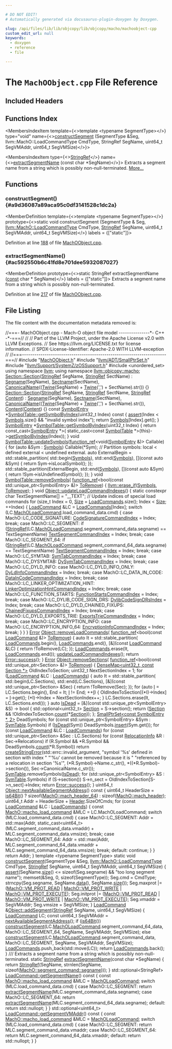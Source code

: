 ```yaml
---

# DO NOT EDIT!
# Automatically generated via docusaurus-plugin-doxygen by Doxygen.

slug: /api/files/lib/lib/objcopy/lib/objcopy/macho/machoobject-cpp
custom_edit_url: null
keywords:
  - doxygen
  - reference
  - file

---
```





# The `MachOObject.cpp` File Reference

<DoxygenPage pluginConfig={pluginConfig}>



## Included Headers

<IncludesList>
<IncludesListItem
  filePath="MachOObject.h"
  permalink="/docs/api/files/lib/lib/objcopy/lib/objcopy/macho/machoobject-h"
  isLocal="true" />
<IncludesListItem
  filePath="llvm/ADT/SmallPtrSet.h"
  permalink="/docs/api/files/include/include/llvm/include/llvm/adt/smallptrset-h"
  isLocal="true" />
<IncludesListItem
  filePath="llvm/Support/SystemZ/zOSSupport.h"
  permalink="/docs/api/files/include/include/llvm/include/llvm/support/include/llvm/support/systemz/zossupport-h"
  isLocal="true" />
<IncludesListItem
  filePath="unordered_set"
  permalink=""
  isLocal="false" />
</IncludesList>

## Functions Index

<MembersIndex>

<MembersIndexItem
  template={<>template &lt;typename SegmentType&gt;</>}
  type="void"
  name={<><a href="#a9d36087a89aca95c0df3141528c1dc2a">constructSegment</a> (SegmentType &amp;Seg, llvm::MachO::LoadCommandType CmdType, StringRef SegName, uint64&#95;t SegVMAddr, uint64&#95;t SegVMSize)</>}>
</MembersIndexItem>

<MembersIndexItem
  type={<><a href="/docs/api/classes/llvm/stringref">StringRef</a></>}
  name={<><a href="#ac592550b6c41fd8e701dee5932087027">extractSegmentName</a> (const char &#42;SegName)</>}>
Extracts a segment name from a string which is possibly non-null-terminated. <a href="#ac592550b6c41fd8e701dee5932087027">More...</a>
</MembersIndexItem>

</MembersIndex>


<SectionDefinition>

## Functions

### constructSegment() {#a9d36087a89aca95c0df3141528c1dc2a}

<MemberDefinition
  template={<>template &lt;typename SegmentType&gt;</>}
  prototype={<>static void constructSegment (SegmentType &amp; Seg, <a href="/docs/api/namespaces/llvm/macho/#ad8cb90f953b327ab043258a76922cde1">llvm::MachO::LoadCommandType</a> CmdType, <a href="/docs/api/classes/llvm/stringref">StringRef</a> SegName, uint64&#95;t SegVMAddr, uint64&#95;t SegVMSize)</>}
  labels = {["static"]}>

Definition at line <a href="#l00188">188</a> of file <a href="/docs/api/files/lib/lib/objcopy/lib/objcopy/macho/machoobject-cpp">MachOObject.cpp</a>.
</MemberDefinition>

### extractSegmentName() {#ac592550b6c41fd8e701dee5932087027}

<MemberDefinition
  prototype={<>static StringRef extractSegmentName (<a href="/docs/api/files/lib/lib/target/lib/target/aarch64/aarch64promoteconstant-cpp/#a90f8350fecae261c25be85d38b451bff">const</a> char &#42; SegName)</>}
  labels = {["static"]}>
Extracts a segment name from a string which is possibly non-null-terminated.

Definition at line <a href="#l00217">217</a> of file <a href="/docs/api/files/lib/lib/objcopy/lib/objcopy/macho/machoobject-cpp">MachOObject.cpp</a>.
</MemberDefinition>

</SectionDefinition>

## File Listing

The file content with the documentation metadata removed is:

<ProgramListing>

<Link id="l00001" /><CodeLine lineNumber="1"><span class="doxyHighlightComment">//===- MachOObject.cpp - Mach-O object file model ---------------&#42;- C++ -&#42;-===//</span></CodeLine>
<Link id="l00002" /><CodeLine lineNumber="2"><span class="doxyHighlightComment">//</span></CodeLine>
<Link id="l00003" /><CodeLine lineNumber="3"><span class="doxyHighlightComment">// Part of the LLVM Project, under the Apache License v2.0 with LLVM Exceptions.</span></CodeLine>
<Link id="l00004" /><CodeLine lineNumber="4"><span class="doxyHighlightComment">// See https://llvm.org/LICENSE.txt for license information.</span></CodeLine>
<Link id="l00005" /><CodeLine lineNumber="5"><span class="doxyHighlightComment">// SPDX-License-Identifier: Apache-2.0 WITH LLVM-exception</span></CodeLine>
<Link id="l00006" /><CodeLine lineNumber="6"><span class="doxyHighlightComment">//</span></CodeLine>
<Link id="l00007" /><CodeLine lineNumber="7"><span class="doxyHighlightComment">//===----------------------------------------------------------------------===//</span></CodeLine>
<Link id="l00008" /><CodeLine lineNumber="8"></CodeLine>
<Link id="l00009" /><CodeLine lineNumber="9"><span class="doxyHighlightPreprocessor">#include &quot;<a href="/docs/api/files/lib/lib/objcopy/lib/objcopy/macho/machoobject-h">MachOObject.h</a>&quot;</span></CodeLine>
<Link id="l00010" /><CodeLine lineNumber="10"><span class="doxyHighlightPreprocessor">#include &quot;<a href="/docs/api/files/include/include/llvm/include/llvm/adt/smallptrset-h">llvm/ADT/SmallPtrSet.h</a>&quot;</span></CodeLine>
<Link id="l00011" /><CodeLine lineNumber="11"><span class="doxyHighlightPreprocessor">#include &quot;<a href="/docs/api/files/include/include/llvm/include/llvm/support/include/llvm/support/systemz/zossupport-h">llvm/Support/SystemZ/zOSSupport.h</a>&quot;</span></CodeLine>
<Link id="l00012" /><CodeLine lineNumber="12"><span class="doxyHighlightPreprocessor">#include &lt;unordered&#95;set&gt;</span></CodeLine>
<Link id="l00013" /><CodeLine lineNumber="13"></CodeLine>
<Link id="l00014" /><CodeLine lineNumber="14"><span class="doxyHighlightKeyword">using namespace </span><span class="doxyHighlight"><a href="/docs/api/namespaces/llvm">llvm</a>;</span></CodeLine>
<Link id="l00015" /><CodeLine lineNumber="15"><span class="doxyHighlightKeyword">using namespace </span><span class="doxyHighlight"><a href="/docs/api/namespaces/llvm/objcopy/macho">llvm::objcopy::macho</a>;</span></CodeLine>
<Link id="l00016" /><CodeLine lineNumber="16"></CodeLine>
<Link id="l00017" /><CodeLine lineNumber="17" lineLink="/docs/api/structs/llvm/objcopy/macho/section/#a87c079c086afd819e2f1efe5a639ceb8"><span class="doxyHighlight"><a href="/docs/api/structs/llvm/objcopy/macho/section/#a87c079c086afd819e2f1efe5a639ceb8">Section::Section</a>(<a href="/docs/api/classes/llvm/stringref">StringRef</a> SegName, <a href="/docs/api/classes/llvm/stringref">StringRef</a> SectName)</span></CodeLine>
<Link id="l00018" /><CodeLine lineNumber="18"><span class="doxyHighlight">    : <a href="/docs/api/structs/llvm/objcopy/macho/section/#a4639b1c6f7309aaaffb58648acd5ae9c">Segname</a>(SegName), <a href="/docs/api/structs/llvm/objcopy/macho/section/#ae7cec0eac7049d7cd6512c33152bf5ff">Sectname</a>(SectName),</span></CodeLine>
<Link id="l00019" /><CodeLine lineNumber="19"><span class="doxyHighlight">      <a href="/docs/api/structs/llvm/objcopy/macho/section/#ad0ffce102893e76e2c396f6778793976">CanonicalName</a>((<a href="/docs/api/classes/llvm/twine">Twine</a>(SegName) + <a href="/docs/api/classes/llvm/twine">Twine</a>(</span><span class="doxyHighlightStringLiteral">&#39;,&#39;</span><span class="doxyHighlight">) + SectName).str()) &#123;&#125;</span></CodeLine>
<Link id="l00020" /><CodeLine lineNumber="20"></CodeLine>
<Link id="l00021" /><CodeLine lineNumber="21" lineLink="/docs/api/structs/llvm/objcopy/macho/section/#a56ec441e0b3e9662fe2a5d58a4429900"><span class="doxyHighlight"><a href="/docs/api/structs/llvm/objcopy/macho/section/#a87c079c086afd819e2f1efe5a639ceb8">Section::Section</a>(<a href="/docs/api/classes/llvm/stringref">StringRef</a> SegName, <a href="/docs/api/classes/llvm/stringref">StringRef</a> SectName, <a href="/docs/api/classes/llvm/stringref">StringRef</a> <a href="/docs/api/structs/llvm/objcopy/macho/section/#a6560167012e320de6291d4d2897cb26c">Content</a>)</span></CodeLine>
<Link id="l00022" /><CodeLine lineNumber="22"><span class="doxyHighlight">    : <a href="/docs/api/structs/llvm/objcopy/macho/section/#a4639b1c6f7309aaaffb58648acd5ae9c">Segname</a>(SegName), <a href="/docs/api/structs/llvm/objcopy/macho/section/#ae7cec0eac7049d7cd6512c33152bf5ff">Sectname</a>(SectName),</span></CodeLine>
<Link id="l00023" /><CodeLine lineNumber="23"><span class="doxyHighlight">      <a href="/docs/api/structs/llvm/objcopy/macho/section/#ad0ffce102893e76e2c396f6778793976">CanonicalName</a>((<a href="/docs/api/classes/llvm/twine">Twine</a>(SegName) + <a href="/docs/api/classes/llvm/twine">Twine</a>(</span><span class="doxyHighlightStringLiteral">&#39;,&#39;</span><span class="doxyHighlight">) + SectName).str()),</span></CodeLine>
<Link id="l00024" /><CodeLine lineNumber="24"><span class="doxyHighlight">      <a href="/docs/api/structs/llvm/objcopy/macho/section/#a6560167012e320de6291d4d2897cb26c">Content</a>(<a href="/docs/api/structs/llvm/objcopy/macho/section/#a6560167012e320de6291d4d2897cb26c">Content</a>) &#123;&#125;</span></CodeLine>
<Link id="l00025" /><CodeLine lineNumber="25"></CodeLine>
<Link id="l00026" /><CodeLine lineNumber="26" lineLink="/docs/api/structs/llvm/objcopy/macho/symboltable/#a341a55a90a1166a66b830fc75daba027"><span class="doxyHighlightKeyword">const</span><span class="doxyHighlight"> <a href="/docs/api/structs/llvm/objcopy/macho/symbolentry">SymbolEntry</a> &#42;<a href="/docs/api/structs/llvm/objcopy/macho/symboltable/#a341a55a90a1166a66b830fc75daba027">SymbolTable::getSymbolByIndex</a>(uint32&#95;t Index)</span><span class="doxyHighlightKeyword"> const </span><span class="doxyHighlight">&#123;</span></CodeLine>
<Link id="l00027" /><CodeLine lineNumber="27"><span class="doxyHighlight">  <a href="/docs/api/files/lib/lib/target/lib/target/amdgpu/silowercontrolflow-cpp/#a4868c5d81c5ccc98c47aeab6244346a0">assert</a>(Index &lt; <a href="/docs/api/structs/llvm/objcopy/macho/symboltable/#a68ce5bc1c984a9aa78f9c4e8c0d5e991">Symbols</a>.size() &amp;&amp; </span><span class="doxyHighlightStringLiteral">&quot;invalid symbol index&quot;</span><span class="doxyHighlight">);</span></CodeLine>
<Link id="l00028" /><CodeLine lineNumber="28"><span class="doxyHighlight">  </span><span class="doxyHighlightKeywordFlow">return</span><span class="doxyHighlight"> <a href="/docs/api/structs/llvm/objcopy/macho/symboltable/#a68ce5bc1c984a9aa78f9c4e8c0d5e991">Symbols</a>&#91;Index&#93;.get();</span></CodeLine>
<Link id="l00029" /><CodeLine lineNumber="29"><span class="doxyHighlight">&#125;</span></CodeLine>
<Link id="l00030" /><CodeLine lineNumber="30"></CodeLine>
<Link id="l00031" /><CodeLine lineNumber="31" lineLink="/docs/api/structs/llvm/objcopy/macho/symboltable/#a3373e04beb7bf34915aed5421baf5445"><span class="doxyHighlight"><a href="/docs/api/structs/llvm/objcopy/macho/symbolentry">SymbolEntry</a> &#42;<a href="/docs/api/structs/llvm/objcopy/macho/symboltable/#a341a55a90a1166a66b830fc75daba027">SymbolTable::getSymbolByIndex</a>(uint32&#95;t Index) &#123;</span></CodeLine>
<Link id="l00032" /><CodeLine lineNumber="32"><span class="doxyHighlight">  </span><span class="doxyHighlightKeywordFlow">return</span><span class="doxyHighlight"> </span><span class="doxyHighlightKeyword">const&#95;cast&lt;</span><span class="doxyHighlight"><a href="/docs/api/structs/llvm/objcopy/macho/symbolentry">SymbolEntry</a> &#42;</span><span class="doxyHighlightKeyword">&gt;</span><span class="doxyHighlight">(</span></CodeLine>
<Link id="l00033" /><CodeLine lineNumber="33"><span class="doxyHighlight">      </span><span class="doxyHighlightKeyword">static&#95;cast&lt;</span><span class="doxyHighlightKeyword">const </span><span class="doxyHighlight"><a href="/docs/api/structs/llvm/objcopy/macho/symboltable">SymbolTable</a> &#42;</span><span class="doxyHighlightKeyword">&gt;</span><span class="doxyHighlight">(</span><span class="doxyHighlightKeyword">this</span><span class="doxyHighlight">)-&gt;<a href="/docs/api/structs/llvm/objcopy/macho/symboltable/#a341a55a90a1166a66b830fc75daba027">getSymbolByIndex</a>(Index));</span></CodeLine>
<Link id="l00034" /><CodeLine lineNumber="34"><span class="doxyHighlight">&#125;</span></CodeLine>
<Link id="l00035" /><CodeLine lineNumber="35"></CodeLine>
<Link id="l00036" /><CodeLine lineNumber="36" lineLink="/docs/api/structs/llvm/objcopy/macho/symboltable/#a20afc4f554451875cd5c6502a482586a"><span class="doxyHighlightKeywordType">void</span><span class="doxyHighlight"> <a href="/docs/api/structs/llvm/objcopy/macho/symboltable/#a20afc4f554451875cd5c6502a482586a">SymbolTable::updateSymbols</a>(<a href="/docs/api/classes/llvm/function-ref">function&#95;ref</a>&lt;</span><span class="doxyHighlightKeywordType">void</span><span class="doxyHighlight">(<a href="/docs/api/structs/llvm/objcopy/macho/symbolentry">SymbolEntry</a> &amp;)&gt; Callable) &#123;</span></CodeLine>
<Link id="l00037" /><CodeLine lineNumber="37"><span class="doxyHighlight">  </span><span class="doxyHighlightKeywordFlow">for</span><span class="doxyHighlight"> (</span><span class="doxyHighlightKeyword">auto</span><span class="doxyHighlight"> &amp;Sym : <a href="/docs/api/structs/llvm/objcopy/macho/symboltable/#a68ce5bc1c984a9aa78f9c4e8c0d5e991">Symbols</a>)</span></CodeLine>
<Link id="l00038" /><CodeLine lineNumber="38"><span class="doxyHighlight">    Callable(&#42;Sym);</span></CodeLine>
<Link id="l00039" /><CodeLine lineNumber="39"></CodeLine>
<Link id="l00040" /><CodeLine lineNumber="40"><span class="doxyHighlight">  </span><span class="doxyHighlightComment">// Partition symbols: local &lt; defined external &lt; undefined external.</span></CodeLine>
<Link id="l00041" /><CodeLine lineNumber="41"><span class="doxyHighlight">  </span><span class="doxyHighlightKeyword">auto</span><span class="doxyHighlight"> ExternalBegin = std::stable&#95;partition(</span></CodeLine>
<Link id="l00042" /><CodeLine lineNumber="42"><span class="doxyHighlight">      std::begin(<a href="/docs/api/structs/llvm/objcopy/macho/symboltable/#a68ce5bc1c984a9aa78f9c4e8c0d5e991">Symbols</a>), std::end(<a href="/docs/api/structs/llvm/objcopy/macho/symboltable/#a68ce5bc1c984a9aa78f9c4e8c0d5e991">Symbols</a>),</span></CodeLine>
<Link id="l00043" /><CodeLine lineNumber="43"><span class="doxyHighlight">      &#91;&#93;(</span><span class="doxyHighlightKeyword">const</span><span class="doxyHighlight"> </span><span class="doxyHighlightKeyword">auto</span><span class="doxyHighlight"> &amp;Sym) &#123; </span><span class="doxyHighlightKeywordFlow">return</span><span class="doxyHighlight"> Sym-&gt;isLocalSymbol(); &#125;);</span></CodeLine>
<Link id="l00044" /><CodeLine lineNumber="44"><span class="doxyHighlight">  std::stable&#95;partition(ExternalBegin, std::end(<a href="/docs/api/structs/llvm/objcopy/macho/symboltable/#a68ce5bc1c984a9aa78f9c4e8c0d5e991">Symbols</a>), &#91;&#93;(</span><span class="doxyHighlightKeyword">const</span><span class="doxyHighlight"> </span><span class="doxyHighlightKeyword">auto</span><span class="doxyHighlight"> &amp;Sym) &#123;</span></CodeLine>
<Link id="l00045" /><CodeLine lineNumber="45"><span class="doxyHighlight">    </span><span class="doxyHighlightKeywordFlow">return</span><span class="doxyHighlight"> !Sym-&gt;isUndefinedSymbol();</span></CodeLine>
<Link id="l00046" /><CodeLine lineNumber="46"><span class="doxyHighlight">  &#125;);</span></CodeLine>
<Link id="l00047" /><CodeLine lineNumber="47"><span class="doxyHighlight">&#125;</span></CodeLine>
<Link id="l00048" /><CodeLine lineNumber="48"></CodeLine>
<Link id="l00049" /><CodeLine lineNumber="49" lineLink="/docs/api/structs/llvm/objcopy/macho/symboltable/#a93dd1b9a6cbe03781efa0a11ea3bd236"><span class="doxyHighlightKeywordType">void</span><span class="doxyHighlight"> <a href="/docs/api/structs/llvm/objcopy/macho/symboltable/#a93dd1b9a6cbe03781efa0a11ea3bd236">SymbolTable::removeSymbols</a>(</span></CodeLine>
<Link id="l00050" /><CodeLine lineNumber="50"><span class="doxyHighlight">    <a href="/docs/api/classes/llvm/function-ref">function&#95;ref</a>&lt;</span><span class="doxyHighlightKeywordType">bool</span><span class="doxyHighlight">(</span><span class="doxyHighlightKeyword">const</span><span class="doxyHighlight"> std::unique&#95;ptr&lt;SymbolEntry&gt; &amp;)&gt; <a href="/docs/api/files/lib/lib/target/lib/target/arm/armlowoverheadloops-cpp/#a3bf42baf773b375802538951c88d8e12">ToRemove</a>) &#123;</span></CodeLine>
<Link id="l00051" /><CodeLine lineNumber="51"><span class="doxyHighlight">  <a href="/docs/api/namespaces/llvm/#ac9a7de5a04920954ac964059cfc428ad">llvm::erase&#95;if</a>(<a href="/docs/api/structs/llvm/objcopy/macho/symboltable/#a68ce5bc1c984a9aa78f9c4e8c0d5e991">Symbols</a>, <a href="/docs/api/files/lib/lib/target/lib/target/arm/armlowoverheadloops-cpp/#a3bf42baf773b375802538951c88d8e12">ToRemove</a>);</span></CodeLine>
<Link id="l00052" /><CodeLine lineNumber="52"><span class="doxyHighlight">&#125;</span></CodeLine>
<Link id="l00053" /><CodeLine lineNumber="53"></CodeLine>
<Link id="l00054" /><CodeLine lineNumber="54" lineLink="/docs/api/structs/llvm/objcopy/macho/object/#a113f3affc038124b490bb878a5a05b04"><span class="doxyHighlightKeywordType">void</span><span class="doxyHighlight"> <a href="/docs/api/structs/llvm/objcopy/macho/object/#a113f3affc038124b490bb878a5a05b04">Object::updateLoadCommandIndexes</a>() &#123;</span></CodeLine>
<Link id="l00055" /><CodeLine lineNumber="55"><span class="doxyHighlight">  </span><span class="doxyHighlightKeyword">static</span><span class="doxyHighlight"> </span><span class="doxyHighlightKeyword">constexpr</span><span class="doxyHighlight"> </span><span class="doxyHighlightKeywordType">char</span><span class="doxyHighlight"> TextSegmentName&#91;&#93; = </span><span class="doxyHighlightStringLiteral">&quot;&#95;&#95;TEXT&quot;</span><span class="doxyHighlight">;</span></CodeLine>
<Link id="l00056" /><CodeLine lineNumber="56"><span class="doxyHighlight">  </span><span class="doxyHighlightComment">// Update indices of special load commands</span></CodeLine>
<Link id="l00057" /><CodeLine lineNumber="57"><span class="doxyHighlight">  </span><span class="doxyHighlightKeywordFlow">for</span><span class="doxyHighlight"> (</span><span class="doxyHighlightKeywordType">size&#95;t</span><span class="doxyHighlight"> Index = 0, <a href="/docs/api/files/lib/lib/analysis/inlineorder-cpp/#a7ee6f0cb51c3b9056199e9a0001fe8c3a6f6cb72d544962fa333e2e34ce64f719">Size</a> = <a href="/docs/api/structs/llvm/objcopy/macho/object/#a7056fc4479dd0274dea7baabfaea80bb">LoadCommands</a>.size(); Index &lt; <a href="/docs/api/files/lib/lib/analysis/inlineorder-cpp/#a7ee6f0cb51c3b9056199e9a0001fe8c3a6f6cb72d544962fa333e2e34ce64f719">Size</a>; ++Index) &#123;</span></CodeLine>
<Link id="l00058" /><CodeLine lineNumber="58"><span class="doxyHighlight">    <a href="/docs/api/structs/llvm/objcopy/macho/loadcommand">LoadCommand</a> &amp;LC = <a href="/docs/api/structs/llvm/objcopy/macho/object/#a7056fc4479dd0274dea7baabfaea80bb">LoadCommands</a>&#91;Index&#93;;</span></CodeLine>
<Link id="l00059" /><CodeLine lineNumber="59"><span class="doxyHighlight">    </span><span class="doxyHighlightKeywordFlow">switch</span><span class="doxyHighlight"> (LC.<a href="/docs/api/structs/llvm/objcopy/macho/loadcommand/#a521ae30565359d9c67ad94fed18ce660">MachOLoadCommand</a>.load&#95;command&#95;data.cmd) &#123;</span></CodeLine>
<Link id="l00060" /><CodeLine lineNumber="60"><span class="doxyHighlight">    </span><span class="doxyHighlightKeywordFlow">case</span><span class="doxyHighlight"> MachO::LC&#95;CODE&#95;SIGNATURE:</span></CodeLine>
<Link id="l00061" /><CodeLine lineNumber="61"><span class="doxyHighlight">      <a href="/docs/api/structs/llvm/objcopy/macho/object/#ae8b1caa84516c330a38746d6ada7969c">CodeSignatureCommandIndex</a> = Index;</span></CodeLine>
<Link id="l00062" /><CodeLine lineNumber="62"><span class="doxyHighlight">      </span><span class="doxyHighlightKeywordFlow">break</span><span class="doxyHighlight">;</span></CodeLine>
<Link id="l00063" /><CodeLine lineNumber="63"><span class="doxyHighlight">    </span><span class="doxyHighlightKeywordFlow">case</span><span class="doxyHighlight"> MachO::LC&#95;SEGMENT:</span></CodeLine>
<Link id="l00064" /><CodeLine lineNumber="64"><span class="doxyHighlight">      </span><span class="doxyHighlightKeywordFlow">if</span><span class="doxyHighlight"> (<a href="/docs/api/classes/llvm/stringref">StringRef</a>(LC.<a href="/docs/api/structs/llvm/objcopy/macho/loadcommand/#a521ae30565359d9c67ad94fed18ce660">MachOLoadCommand</a>.segment&#95;command&#95;data.segname) ==</span></CodeLine>
<Link id="l00065" /><CodeLine lineNumber="65"><span class="doxyHighlight">          TextSegmentName)</span></CodeLine>
<Link id="l00066" /><CodeLine lineNumber="66"><span class="doxyHighlight">        <a href="/docs/api/structs/llvm/objcopy/macho/object/#aa66529b4ecb1079e9a59a128327fdc44">TextSegmentCommandIndex</a> = Index;</span></CodeLine>
<Link id="l00067" /><CodeLine lineNumber="67"><span class="doxyHighlight">      </span><span class="doxyHighlightKeywordFlow">break</span><span class="doxyHighlight">;</span></CodeLine>
<Link id="l00068" /><CodeLine lineNumber="68"><span class="doxyHighlight">    </span><span class="doxyHighlightKeywordFlow">case</span><span class="doxyHighlight"> MachO::LC&#95;SEGMENT&#95;64:</span></CodeLine>
<Link id="l00069" /><CodeLine lineNumber="69"><span class="doxyHighlight">      </span><span class="doxyHighlightKeywordFlow">if</span><span class="doxyHighlight"> (<a href="/docs/api/classes/llvm/stringref">StringRef</a>(LC.<a href="/docs/api/structs/llvm/objcopy/macho/loadcommand/#a521ae30565359d9c67ad94fed18ce660">MachOLoadCommand</a>.segment&#95;command&#95;64&#95;data.segname) ==</span></CodeLine>
<Link id="l00070" /><CodeLine lineNumber="70"><span class="doxyHighlight">          TextSegmentName)</span></CodeLine>
<Link id="l00071" /><CodeLine lineNumber="71"><span class="doxyHighlight">        <a href="/docs/api/structs/llvm/objcopy/macho/object/#aa66529b4ecb1079e9a59a128327fdc44">TextSegmentCommandIndex</a> = Index;</span></CodeLine>
<Link id="l00072" /><CodeLine lineNumber="72"><span class="doxyHighlight">      </span><span class="doxyHighlightKeywordFlow">break</span><span class="doxyHighlight">;</span></CodeLine>
<Link id="l00073" /><CodeLine lineNumber="73"><span class="doxyHighlight">    </span><span class="doxyHighlightKeywordFlow">case</span><span class="doxyHighlight"> MachO::LC&#95;SYMTAB:</span></CodeLine>
<Link id="l00074" /><CodeLine lineNumber="74"><span class="doxyHighlight">      <a href="/docs/api/structs/llvm/objcopy/macho/object/#a5f34e33c1c7e1c12063645d5c0f9a5ff">SymTabCommandIndex</a> = Index;</span></CodeLine>
<Link id="l00075" /><CodeLine lineNumber="75"><span class="doxyHighlight">      </span><span class="doxyHighlightKeywordFlow">break</span><span class="doxyHighlight">;</span></CodeLine>
<Link id="l00076" /><CodeLine lineNumber="76"><span class="doxyHighlight">    </span><span class="doxyHighlightKeywordFlow">case</span><span class="doxyHighlight"> MachO::LC&#95;DYSYMTAB:</span></CodeLine>
<Link id="l00077" /><CodeLine lineNumber="77"><span class="doxyHighlight">      <a href="/docs/api/structs/llvm/objcopy/macho/object/#aa152aa92492629c923912104a1da4709">DySymTabCommandIndex</a> = Index;</span></CodeLine>
<Link id="l00078" /><CodeLine lineNumber="78"><span class="doxyHighlight">      </span><span class="doxyHighlightKeywordFlow">break</span><span class="doxyHighlight">;</span></CodeLine>
<Link id="l00079" /><CodeLine lineNumber="79"><span class="doxyHighlight">    </span><span class="doxyHighlightKeywordFlow">case</span><span class="doxyHighlight"> MachO::LC&#95;DYLD&#95;INFO:</span></CodeLine>
<Link id="l00080" /><CodeLine lineNumber="80"><span class="doxyHighlight">    </span><span class="doxyHighlightKeywordFlow">case</span><span class="doxyHighlight"> MachO::LC&#95;DYLD&#95;INFO&#95;ONLY:</span></CodeLine>
<Link id="l00081" /><CodeLine lineNumber="81"><span class="doxyHighlight">      <a href="/docs/api/structs/llvm/objcopy/macho/object/#a5f49aa2829dc01110c0676c41725511f">DyLdInfoCommandIndex</a> = Index;</span></CodeLine>
<Link id="l00082" /><CodeLine lineNumber="82"><span class="doxyHighlight">      </span><span class="doxyHighlightKeywordFlow">break</span><span class="doxyHighlight">;</span></CodeLine>
<Link id="l00083" /><CodeLine lineNumber="83"><span class="doxyHighlight">    </span><span class="doxyHighlightKeywordFlow">case</span><span class="doxyHighlight"> MachO::LC&#95;DATA&#95;IN&#95;CODE:</span></CodeLine>
<Link id="l00084" /><CodeLine lineNumber="84"><span class="doxyHighlight">      <a href="/docs/api/structs/llvm/objcopy/macho/object/#a74bd929cdc045afcf5a710b96878c671">DataInCodeCommandIndex</a> = Index;</span></CodeLine>
<Link id="l00085" /><CodeLine lineNumber="85"><span class="doxyHighlight">      </span><span class="doxyHighlightKeywordFlow">break</span><span class="doxyHighlight">;</span></CodeLine>
<Link id="l00086" /><CodeLine lineNumber="86"><span class="doxyHighlight">    </span><span class="doxyHighlightKeywordFlow">case</span><span class="doxyHighlight"> MachO::LC&#95;LINKER&#95;OPTIMIZATION&#95;HINT:</span></CodeLine>
<Link id="l00087" /><CodeLine lineNumber="87"><span class="doxyHighlight">      <a href="/docs/api/structs/llvm/objcopy/macho/object/#afb0e8a5b4abc4f4ffa17b02fc52fd7ca">LinkerOptimizationHintCommandIndex</a> = Index;</span></CodeLine>
<Link id="l00088" /><CodeLine lineNumber="88"><span class="doxyHighlight">      </span><span class="doxyHighlightKeywordFlow">break</span><span class="doxyHighlight">;</span></CodeLine>
<Link id="l00089" /><CodeLine lineNumber="89"><span class="doxyHighlight">    </span><span class="doxyHighlightKeywordFlow">case</span><span class="doxyHighlight"> MachO::LC&#95;FUNCTION&#95;STARTS:</span></CodeLine>
<Link id="l00090" /><CodeLine lineNumber="90"><span class="doxyHighlight">      <a href="/docs/api/structs/llvm/objcopy/macho/object/#a062c3c22a1755de558b867f551b0d525">FunctionStartsCommandIndex</a> = Index;</span></CodeLine>
<Link id="l00091" /><CodeLine lineNumber="91"><span class="doxyHighlight">      </span><span class="doxyHighlightKeywordFlow">break</span><span class="doxyHighlight">;</span></CodeLine>
<Link id="l00092" /><CodeLine lineNumber="92"><span class="doxyHighlight">    </span><span class="doxyHighlightKeywordFlow">case</span><span class="doxyHighlight"> MachO::LC&#95;DYLIB&#95;CODE&#95;SIGN&#95;DRS:</span></CodeLine>
<Link id="l00093" /><CodeLine lineNumber="93"><span class="doxyHighlight">      <a href="/docs/api/structs/llvm/objcopy/macho/object/#a4f8f8ffea26a4ce88c2a81feb261aee9">DylibCodeSignDRsIndex</a> = Index;</span></CodeLine>
<Link id="l00094" /><CodeLine lineNumber="94"><span class="doxyHighlight">      </span><span class="doxyHighlightKeywordFlow">break</span><span class="doxyHighlight">;</span></CodeLine>
<Link id="l00095" /><CodeLine lineNumber="95"><span class="doxyHighlight">    </span><span class="doxyHighlightKeywordFlow">case</span><span class="doxyHighlight"> MachO::LC&#95;DYLD&#95;CHAINED&#95;FIXUPS:</span></CodeLine>
<Link id="l00096" /><CodeLine lineNumber="96"><span class="doxyHighlight">      <a href="/docs/api/structs/llvm/objcopy/macho/object/#a2acb9eaeac6ca847eb82e086feddec62">ChainedFixupsCommandIndex</a> = Index;</span></CodeLine>
<Link id="l00097" /><CodeLine lineNumber="97"><span class="doxyHighlight">      </span><span class="doxyHighlightKeywordFlow">break</span><span class="doxyHighlight">;</span></CodeLine>
<Link id="l00098" /><CodeLine lineNumber="98"><span class="doxyHighlight">    </span><span class="doxyHighlightKeywordFlow">case</span><span class="doxyHighlight"> MachO::LC&#95;DYLD&#95;EXPORTS&#95;TRIE:</span></CodeLine>
<Link id="l00099" /><CodeLine lineNumber="99"><span class="doxyHighlight">      <a href="/docs/api/structs/llvm/objcopy/macho/object/#a3165d835db7ca7cc83add9c3985c8b54">ExportsTrieCommandIndex</a> = Index;</span></CodeLine>
<Link id="l00100" /><CodeLine lineNumber="100"><span class="doxyHighlight">      </span><span class="doxyHighlightKeywordFlow">break</span><span class="doxyHighlight">;</span></CodeLine>
<Link id="l00101" /><CodeLine lineNumber="101"><span class="doxyHighlight">    </span><span class="doxyHighlightKeywordFlow">case</span><span class="doxyHighlight"> MachO::LC&#95;ENCRYPTION&#95;INFO:</span></CodeLine>
<Link id="l00102" /><CodeLine lineNumber="102"><span class="doxyHighlight">    </span><span class="doxyHighlightKeywordFlow">case</span><span class="doxyHighlight"> MachO::LC&#95;ENCRYPTION&#95;INFO&#95;64:</span></CodeLine>
<Link id="l00103" /><CodeLine lineNumber="103"><span class="doxyHighlight">      <a href="/docs/api/structs/llvm/objcopy/macho/object/#a81465157ad0d645061323f58e6565d4f">EncryptionInfoCommandIndex</a> = Index;</span></CodeLine>
<Link id="l00104" /><CodeLine lineNumber="104"><span class="doxyHighlight">      </span><span class="doxyHighlightKeywordFlow">break</span><span class="doxyHighlight">;</span></CodeLine>
<Link id="l00105" /><CodeLine lineNumber="105"><span class="doxyHighlight">    &#125;</span></CodeLine>
<Link id="l00106" /><CodeLine lineNumber="106"><span class="doxyHighlight">  &#125;</span></CodeLine>
<Link id="l00107" /><CodeLine lineNumber="107"><span class="doxyHighlight">&#125;</span></CodeLine>
<Link id="l00108" /><CodeLine lineNumber="108"></CodeLine>
<Link id="l00109" /><CodeLine lineNumber="109" lineLink="/docs/api/structs/llvm/objcopy/macho/object/#a29234a4bcb1dca0dabae964f8eacb264"><span class="doxyHighlight"><a href="/docs/api/classes/llvm/error">Error</a> <a href="/docs/api/structs/llvm/objcopy/macho/object/#a29234a4bcb1dca0dabae964f8eacb264">Object::removeLoadCommands</a>(</span></CodeLine>
<Link id="l00110" /><CodeLine lineNumber="110"><span class="doxyHighlight">    <a href="/docs/api/classes/llvm/function-ref">function&#95;ref</a>&lt;</span><span class="doxyHighlightKeywordType">bool</span><span class="doxyHighlight">(</span><span class="doxyHighlightKeyword">const</span><span class="doxyHighlight"> <a href="/docs/api/structs/llvm/objcopy/macho/loadcommand">LoadCommand</a> &amp;)&gt; <a href="/docs/api/files/lib/lib/target/lib/target/arm/armlowoverheadloops-cpp/#a3bf42baf773b375802538951c88d8e12">ToRemove</a>) &#123;</span></CodeLine>
<Link id="l00111" /><CodeLine lineNumber="111"><span class="doxyHighlight">  </span><span class="doxyHighlightKeyword">auto</span><span class="doxyHighlight"> It = std::stable&#95;partition(</span></CodeLine>
<Link id="l00112" /><CodeLine lineNumber="112"><span class="doxyHighlight">      <a href="/docs/api/structs/llvm/objcopy/macho/object/#a7056fc4479dd0274dea7baabfaea80bb">LoadCommands</a>.begin(), <a href="/docs/api/structs/llvm/objcopy/macho/object/#a7056fc4479dd0274dea7baabfaea80bb">LoadCommands</a>.end(),</span></CodeLine>
<Link id="l00113" /><CodeLine lineNumber="113"><span class="doxyHighlight">      &#91;&amp;&#93;(</span><span class="doxyHighlightKeyword">const</span><span class="doxyHighlight"> <a href="/docs/api/structs/llvm/objcopy/macho/loadcommand">LoadCommand</a> &amp;LC) &#123; return !ToRemove(LC); &#125;);</span></CodeLine>
<Link id="l00114" /><CodeLine lineNumber="114"><span class="doxyHighlight">  <a href="/docs/api/structs/llvm/objcopy/macho/object/#a7056fc4479dd0274dea7baabfaea80bb">LoadCommands</a>.erase(It, <a href="/docs/api/structs/llvm/objcopy/macho/object/#a7056fc4479dd0274dea7baabfaea80bb">LoadCommands</a>.end());</span></CodeLine>
<Link id="l00115" /><CodeLine lineNumber="115"></CodeLine>
<Link id="l00116" /><CodeLine lineNumber="116"><span class="doxyHighlight">  <a href="/docs/api/structs/llvm/objcopy/macho/object/#a113f3affc038124b490bb878a5a05b04">updateLoadCommandIndexes</a>();</span></CodeLine>
<Link id="l00117" /><CodeLine lineNumber="117"><span class="doxyHighlight">  </span><span class="doxyHighlightKeywordFlow">return</span><span class="doxyHighlight"> <a href="/docs/api/classes/llvm/error/#a4dfd0813c3d0e0a30439b5a3e9196b59">Error::success</a>();</span></CodeLine>
<Link id="l00118" /><CodeLine lineNumber="118"><span class="doxyHighlight">&#125;</span></CodeLine>
<Link id="l00119" /><CodeLine lineNumber="119"></CodeLine>
<Link id="l00120" /><CodeLine lineNumber="120" lineLink="/docs/api/structs/llvm/objcopy/macho/object/#a47fbc494119ba51bed1e722d310bba1e"><span class="doxyHighlight"><a href="/docs/api/classes/llvm/error">Error</a> <a href="/docs/api/structs/llvm/objcopy/macho/object/#a47fbc494119ba51bed1e722d310bba1e">Object::removeSections</a>(</span></CodeLine>
<Link id="l00121" /><CodeLine lineNumber="121"><span class="doxyHighlight">    <a href="/docs/api/classes/llvm/function-ref">function&#95;ref</a>&lt;</span><span class="doxyHighlightKeywordType">bool</span><span class="doxyHighlight">(</span><span class="doxyHighlightKeyword">const</span><span class="doxyHighlight"> std::unique&#95;ptr&lt;Section&gt; &amp;)&gt; <a href="/docs/api/files/lib/lib/target/lib/target/arm/armlowoverheadloops-cpp/#a3bf42baf773b375802538951c88d8e12">ToRemove</a>) &#123;</span></CodeLine>
<Link id="l00122" /><CodeLine lineNumber="122"><span class="doxyHighlight">  <a href="/docs/api/classes/llvm/densemap">DenseMap&lt;uint32&#95;t, const Section &#42;&gt;</a> OldIndexToSection;</span></CodeLine>
<Link id="l00123" /><CodeLine lineNumber="123"><span class="doxyHighlight">  uint32&#95;t NextSectionIndex = 1;</span></CodeLine>
<Link id="l00124" /><CodeLine lineNumber="124"><span class="doxyHighlight">  </span><span class="doxyHighlightKeywordFlow">for</span><span class="doxyHighlight"> (<a href="/docs/api/structs/llvm/objcopy/macho/loadcommand">LoadCommand</a> &amp;LC : <a href="/docs/api/structs/llvm/objcopy/macho/object/#a7056fc4479dd0274dea7baabfaea80bb">LoadCommands</a>) &#123;</span></CodeLine>
<Link id="l00125" /><CodeLine lineNumber="125"><span class="doxyHighlight">    </span><span class="doxyHighlightKeyword">auto</span><span class="doxyHighlight"> It = std::stable&#95;partition(</span></CodeLine>
<Link id="l00126" /><CodeLine lineNumber="126"><span class="doxyHighlight">        std::begin(LC.Sections), std::end(LC.Sections),</span></CodeLine>
<Link id="l00127" /><CodeLine lineNumber="127"><span class="doxyHighlight">        &#91;&amp;&#93;(</span><span class="doxyHighlightKeyword">const</span><span class="doxyHighlight"> std::unique&#95;ptr&lt;Section&gt; &amp;Sec) &#123; return !ToRemove(Sec); &#125;);</span></CodeLine>
<Link id="l00128" /><CodeLine lineNumber="128"><span class="doxyHighlight">    </span><span class="doxyHighlightKeywordFlow">for</span><span class="doxyHighlight"> (</span><span class="doxyHighlightKeyword">auto</span><span class="doxyHighlight"> <a href="/docs/api/files/lib/lib/support/md5-cpp/#ac0eafdc9ee161b71e7af98af736952fd">I</a> = LC.Sections.begin(), End = It; <a href="/docs/api/files/lib/lib/support/md5-cpp/#ac0eafdc9ee161b71e7af98af736952fd">I</a> != End; ++<a href="/docs/api/files/lib/lib/support/md5-cpp/#ac0eafdc9ee161b71e7af98af736952fd">I</a>) &#123;</span></CodeLine>
<Link id="l00129" /><CodeLine lineNumber="129"><span class="doxyHighlight">      OldIndexToSection&#91;(&#42;I)-&gt;Index&#93; = <a href="/docs/api/files/lib/lib/support/md5-cpp/#ac0eafdc9ee161b71e7af98af736952fd">I</a>-&gt;get();</span></CodeLine>
<Link id="l00130" /><CodeLine lineNumber="130"><span class="doxyHighlight">      (&#42;I)-&gt;Index = NextSectionIndex++;</span></CodeLine>
<Link id="l00131" /><CodeLine lineNumber="131"><span class="doxyHighlight">    &#125;</span></CodeLine>
<Link id="l00132" /><CodeLine lineNumber="132"><span class="doxyHighlight">    LC.Sections.erase(It, LC.Sections.end());</span></CodeLine>
<Link id="l00133" /><CodeLine lineNumber="133"><span class="doxyHighlight">  &#125;</span></CodeLine>
<Link id="l00134" /><CodeLine lineNumber="134"></CodeLine>
<Link id="l00135" /><CodeLine lineNumber="135"><span class="doxyHighlight">  </span><span class="doxyHighlightKeyword">auto</span><span class="doxyHighlight"> <a href="/docs/api/files/lib/lib/target/lib/target/amdgpu/silowercontrolflow-cpp/#a979659ec464cee64a84df219494fc2ea">IsDead</a> = &#91;&amp;&#93;(</span><span class="doxyHighlightKeyword">const</span><span class="doxyHighlight"> std::unique&#95;ptr&lt;SymbolEntry&gt; &amp;S) -&gt; </span><span class="doxyHighlightKeywordType">bool</span><span class="doxyHighlight"> &#123;</span></CodeLine>
<Link id="l00136" /><CodeLine lineNumber="136"><span class="doxyHighlight">    std::optional&lt;uint32&#95;t&gt; <a href="/docs/api/structs/llvm/objcopy/macho/section">Section</a> = S-&gt;section();</span></CodeLine>
<Link id="l00137" /><CodeLine lineNumber="137"><span class="doxyHighlight">    </span><span class="doxyHighlightKeywordFlow">return</span><span class="doxyHighlight"> (<a href="/docs/api/structs/llvm/objcopy/macho/section">Section</a> &amp;&amp; !OldIndexToSection.<a href="/docs/api/classes/llvm/densemapbase/#a53408c95a7bfb5443b43fb2134c3eb23">count</a>(&#42;<a href="/docs/api/structs/llvm/objcopy/macho/section">Section</a>));</span></CodeLine>
<Link id="l00138" /><CodeLine lineNumber="138"><span class="doxyHighlight">  &#125;;</span></CodeLine>
<Link id="l00139" /><CodeLine lineNumber="139"></CodeLine>
<Link id="l00140" /><CodeLine lineNumber="140"><span class="doxyHighlight">  <a href="/docs/api/classes/llvm/smallptrset">SmallPtrSet&lt;const SymbolEntry &#42;, 2&gt;</a> DeadSymbols;</span></CodeLine>
<Link id="l00141" /><CodeLine lineNumber="141"><span class="doxyHighlight">  </span><span class="doxyHighlightKeywordFlow">for</span><span class="doxyHighlight"> (</span><span class="doxyHighlightKeyword">const</span><span class="doxyHighlight"> std::unique&#95;ptr&lt;SymbolEntry&gt; &amp;Sym : <a href="/docs/api/structs/llvm/objcopy/macho/object/#a653496a554313e67608e0d8f90f39c40">SymTable</a>.Symbols)</span></CodeLine>
<Link id="l00142" /><CodeLine lineNumber="142"><span class="doxyHighlight">    </span><span class="doxyHighlightKeywordFlow">if</span><span class="doxyHighlight"> (<a href="/docs/api/files/lib/lib/target/lib/target/amdgpu/silowercontrolflow-cpp/#a979659ec464cee64a84df219494fc2ea">IsDead</a>(Sym))</span></CodeLine>
<Link id="l00143" /><CodeLine lineNumber="143"><span class="doxyHighlight">      DeadSymbols.<a href="/docs/api/classes/llvm/smallptrsetimpl/#a9d834ae3da8c62c2b668dada51335eb0">insert</a>(Sym.get());</span></CodeLine>
<Link id="l00144" /><CodeLine lineNumber="144"></CodeLine>
<Link id="l00145" /><CodeLine lineNumber="145"><span class="doxyHighlight">  </span><span class="doxyHighlightKeywordFlow">for</span><span class="doxyHighlight"> (</span><span class="doxyHighlightKeyword">const</span><span class="doxyHighlight"> <a href="/docs/api/structs/llvm/objcopy/macho/loadcommand">LoadCommand</a> &amp;LC : <a href="/docs/api/structs/llvm/objcopy/macho/object/#a7056fc4479dd0274dea7baabfaea80bb">LoadCommands</a>)</span></CodeLine>
<Link id="l00146" /><CodeLine lineNumber="146"><span class="doxyHighlight">    </span><span class="doxyHighlightKeywordFlow">for</span><span class="doxyHighlight"> (</span><span class="doxyHighlightKeyword">const</span><span class="doxyHighlight"> std::unique&#95;ptr&lt;Section&gt; &amp;Sec : LC.Sections)</span></CodeLine>
<Link id="l00147" /><CodeLine lineNumber="147"><span class="doxyHighlight">      </span><span class="doxyHighlightKeywordFlow">for</span><span class="doxyHighlight"> (</span><span class="doxyHighlightKeyword">const</span><span class="doxyHighlight"> <a href="/docs/api/structs/llvm/objcopy/macho/relocationinfo">RelocationInfo</a> &amp;R : Sec-&gt;Relocations)</span></CodeLine>
<Link id="l00148" /><CodeLine lineNumber="148"><span class="doxyHighlight">        </span><span class="doxyHighlightKeywordFlow">if</span><span class="doxyHighlight"> (R.Symbol &amp;&amp; &#42;R.Symbol &amp;&amp; DeadSymbols.<a href="/docs/api/classes/llvm/smallptrsetimpl/#a1f475b0df44ebd7169e720fa1bf9169e">count</a>(&#42;R.Symbol))</span></CodeLine>
<Link id="l00149" /><CodeLine lineNumber="149"><span class="doxyHighlight">          </span><span class="doxyHighlightKeywordFlow">return</span><span class="doxyHighlight"> <a href="/docs/api/namespaces/llvm/#a4d2fd926089a58d482fb67a362e11bad">createStringError</a>(std::errc::invalid&#95;argument,</span></CodeLine>
<Link id="l00150" /><CodeLine lineNumber="150"><span class="doxyHighlight">                                   </span><span class="doxyHighlightStringLiteral">&quot;symbol &#39;%s&#39; defined in section with index &quot;</span></CodeLine>
<Link id="l00151" /><CodeLine lineNumber="151"><span class="doxyHighlight">                                   </span><span class="doxyHighlightStringLiteral">&quot;&#39;%u&#39; cannot be removed because it is &quot;</span></CodeLine>
<Link id="l00152" /><CodeLine lineNumber="152"><span class="doxyHighlight">                                   </span><span class="doxyHighlightStringLiteral">&quot;referenced by a relocation in section &#39;%s&#39;&quot;</span><span class="doxyHighlight">,</span></CodeLine>
<Link id="l00153" /><CodeLine lineNumber="153"><span class="doxyHighlight">                                   (&#42;R.Symbol)-&gt;Name.c&#95;str(),</span></CodeLine>
<Link id="l00154" /><CodeLine lineNumber="154"><span class="doxyHighlight">                                   &#42;((&#42;R.Symbol)-&gt;section()),</span></CodeLine>
<Link id="l00155" /><CodeLine lineNumber="155"><span class="doxyHighlight">                                   Sec-&gt;CanonicalName.c&#95;str());</span></CodeLine>
<Link id="l00156" /><CodeLine lineNumber="156"><span class="doxyHighlight">  <a href="/docs/api/structs/llvm/objcopy/macho/object/#a653496a554313e67608e0d8f90f39c40">SymTable</a>.removeSymbols(<a href="/docs/api/files/lib/lib/target/lib/target/amdgpu/silowercontrolflow-cpp/#a979659ec464cee64a84df219494fc2ea">IsDead</a>);</span></CodeLine>
<Link id="l00157" /><CodeLine lineNumber="157"><span class="doxyHighlight">  </span><span class="doxyHighlightKeywordFlow">for</span><span class="doxyHighlight"> (std::unique&#95;ptr&lt;SymbolEntry&gt; &amp;S : <a href="/docs/api/structs/llvm/objcopy/macho/object/#a653496a554313e67608e0d8f90f39c40">SymTable</a>.Symbols)</span></CodeLine>
<Link id="l00158" /><CodeLine lineNumber="158"><span class="doxyHighlight">    </span><span class="doxyHighlightKeywordFlow">if</span><span class="doxyHighlight"> (S-&gt;section())</span></CodeLine>
<Link id="l00159" /><CodeLine lineNumber="159"><span class="doxyHighlight">      S-&gt;n&#95;sect = OldIndexToSection&#91;S-&gt;n&#95;sect&#93;-&gt;Index;</span></CodeLine>
<Link id="l00160" /><CodeLine lineNumber="160"><span class="doxyHighlight">  </span><span class="doxyHighlightKeywordFlow">return</span><span class="doxyHighlight"> <a href="/docs/api/classes/llvm/error/#a4dfd0813c3d0e0a30439b5a3e9196b59">Error::success</a>();</span></CodeLine>
<Link id="l00161" /><CodeLine lineNumber="161"><span class="doxyHighlight">&#125;</span></CodeLine>
<Link id="l00162" /><CodeLine lineNumber="162"></CodeLine>
<Link id="l00163" /><CodeLine lineNumber="163" lineLink="/docs/api/structs/llvm/objcopy/macho/object/#ae4e88ca9b4d3f0ad565762d3297e705f"><span class="doxyHighlight">uint64&#95;t <a href="/docs/api/structs/llvm/objcopy/macho/object/#ae4e88ca9b4d3f0ad565762d3297e705f">Object::nextAvailableSegmentAddress</a>()</span><span class="doxyHighlightKeyword"> const </span><span class="doxyHighlight">&#123;</span></CodeLine>
<Link id="l00164" /><CodeLine lineNumber="164"><span class="doxyHighlight">  uint64&#95;t HeaderSize =</span></CodeLine>
<Link id="l00165" /><CodeLine lineNumber="165"><span class="doxyHighlight">      <a href="/docs/api/structs/llvm/objcopy/macho/object/#a8291c753b8af685edbd94877d2af8f99">is64Bit</a>() ? </span><span class="doxyHighlightKeyword">sizeof</span><span class="doxyHighlight">(<a href="/docs/api/structs/llvm/macho/mach-header-64">MachO::mach&#95;header&#95;64</a>) : </span><span class="doxyHighlightKeyword">sizeof</span><span class="doxyHighlight">(<a href="/docs/api/structs/llvm/macho/mach-header">MachO::mach&#95;header</a>);</span></CodeLine>
<Link id="l00166" /><CodeLine lineNumber="166"><span class="doxyHighlight">  uint64&#95;t Addr = HeaderSize + <a href="/docs/api/structs/llvm/objcopy/macho/object/#ad496d543def51ce6b51763279ddd7584">Header</a>.SizeOfCmds;</span></CodeLine>
<Link id="l00167" /><CodeLine lineNumber="167"><span class="doxyHighlight">  </span><span class="doxyHighlightKeywordFlow">for</span><span class="doxyHighlight"> (</span><span class="doxyHighlightKeyword">const</span><span class="doxyHighlight"> <a href="/docs/api/structs/llvm/objcopy/macho/loadcommand">LoadCommand</a> &amp;LC : <a href="/docs/api/structs/llvm/objcopy/macho/object/#a7056fc4479dd0274dea7baabfaea80bb">LoadCommands</a>) &#123;</span></CodeLine>
<Link id="l00168" /><CodeLine lineNumber="168"><span class="doxyHighlight">    </span><span class="doxyHighlightKeyword">const</span><span class="doxyHighlight"> <a href="/docs/api/unions/llvm/macho/macho-load-command">MachO::macho&#95;load&#95;command</a> &amp;MLC = LC.MachOLoadCommand;</span></CodeLine>
<Link id="l00169" /><CodeLine lineNumber="169"><span class="doxyHighlight">    </span><span class="doxyHighlightKeywordFlow">switch</span><span class="doxyHighlight"> (MLC.load&#95;command&#95;data.cmd) &#123;</span></CodeLine>
<Link id="l00170" /><CodeLine lineNumber="170"><span class="doxyHighlight">    </span><span class="doxyHighlightKeywordFlow">case</span><span class="doxyHighlight"> MachO::LC&#95;SEGMENT:</span></CodeLine>
<Link id="l00171" /><CodeLine lineNumber="171"><span class="doxyHighlight">      Addr = std::max(Addr,</span></CodeLine>
<Link id="l00172" /><CodeLine lineNumber="172"><span class="doxyHighlight">                      </span><span class="doxyHighlightKeyword">static&#95;cast&lt;</span><span class="doxyHighlight">uint64&#95;t</span><span class="doxyHighlightKeyword">&gt;</span><span class="doxyHighlight">(MLC.segment&#95;command&#95;data.vmaddr) +</span></CodeLine>
<Link id="l00173" /><CodeLine lineNumber="173"><span class="doxyHighlight">                          MLC.segment&#95;command&#95;data.vmsize);</span></CodeLine>
<Link id="l00174" /><CodeLine lineNumber="174"><span class="doxyHighlight">      </span><span class="doxyHighlightKeywordFlow">break</span><span class="doxyHighlight">;</span></CodeLine>
<Link id="l00175" /><CodeLine lineNumber="175"><span class="doxyHighlight">    </span><span class="doxyHighlightKeywordFlow">case</span><span class="doxyHighlight"> MachO::LC&#95;SEGMENT&#95;64:</span></CodeLine>
<Link id="l00176" /><CodeLine lineNumber="176"><span class="doxyHighlight">      Addr = std::max(Addr, MLC.segment&#95;command&#95;64&#95;data.vmaddr +</span></CodeLine>
<Link id="l00177" /><CodeLine lineNumber="177"><span class="doxyHighlight">                                MLC.segment&#95;command&#95;64&#95;data.vmsize);</span></CodeLine>
<Link id="l00178" /><CodeLine lineNumber="178"><span class="doxyHighlight">      </span><span class="doxyHighlightKeywordFlow">break</span><span class="doxyHighlight">;</span></CodeLine>
<Link id="l00179" /><CodeLine lineNumber="179"><span class="doxyHighlight">    </span><span class="doxyHighlightKeywordFlow">default</span><span class="doxyHighlight">:</span></CodeLine>
<Link id="l00180" /><CodeLine lineNumber="180"><span class="doxyHighlight">      </span><span class="doxyHighlightKeywordFlow">continue</span><span class="doxyHighlight">;</span></CodeLine>
<Link id="l00181" /><CodeLine lineNumber="181"><span class="doxyHighlight">    &#125;</span></CodeLine>
<Link id="l00182" /><CodeLine lineNumber="182"><span class="doxyHighlight">  &#125;</span></CodeLine>
<Link id="l00183" /><CodeLine lineNumber="183"><span class="doxyHighlight">  </span><span class="doxyHighlightKeywordFlow">return</span><span class="doxyHighlight"> Addr;</span></CodeLine>
<Link id="l00184" /><CodeLine lineNumber="184"><span class="doxyHighlight">&#125;</span></CodeLine>
<Link id="l00185" /><CodeLine lineNumber="185"></CodeLine>
<Link id="l00186" /><CodeLine lineNumber="186"><span class="doxyHighlightKeyword">template</span><span class="doxyHighlight"> &lt;</span><span class="doxyHighlightKeyword">typename</span><span class="doxyHighlight"> SegmentType&gt;</span></CodeLine>
<Link id="l00187" /><CodeLine lineNumber="187"><span class="doxyHighlightKeyword">static</span><span class="doxyHighlight"> </span><span class="doxyHighlightKeywordType">void</span></CodeLine>
<Link id="l00188" /><CodeLine lineNumber="188" lineLink="#a9d36087a89aca95c0df3141528c1dc2a"><span class="doxyHighlight"><a href="#a9d36087a89aca95c0df3141528c1dc2a">constructSegment</a>(SegmentType &amp;Seg, <a href="/docs/api/namespaces/llvm/macho/#ad8cb90f953b327ab043258a76922cde1">llvm::MachO::LoadCommandType</a> CmdType,</span></CodeLine>
<Link id="l00189" /><CodeLine lineNumber="189"><span class="doxyHighlight">                 <a href="/docs/api/classes/llvm/stringref">StringRef</a> SegName, uint64&#95;t SegVMAddr, uint64&#95;t SegVMSize) &#123;</span></CodeLine>
<Link id="l00190" /><CodeLine lineNumber="190"><span class="doxyHighlight">  <a href="/docs/api/files/lib/lib/target/lib/target/amdgpu/silowercontrolflow-cpp/#a4868c5d81c5ccc98c47aeab6244346a0">assert</a>(SegName.<a href="/docs/api/classes/llvm/stringref/#a5db9240c74644c67759dd0f901fc3c7d">size</a>() &lt;= </span><span class="doxyHighlightKeyword">sizeof</span><span class="doxyHighlight">(Seg.segname) &amp;&amp; </span><span class="doxyHighlightStringLiteral">&quot;too long segment name&quot;</span><span class="doxyHighlight">);</span></CodeLine>
<Link id="l00191" /><CodeLine lineNumber="191"><span class="doxyHighlight">  memset(&amp;Seg, 0, </span><span class="doxyHighlightKeyword">sizeof</span><span class="doxyHighlight">(SegmentType));</span></CodeLine>
<Link id="l00192" /><CodeLine lineNumber="192"><span class="doxyHighlight">  Seg.cmd = CmdType;</span></CodeLine>
<Link id="l00193" /><CodeLine lineNumber="193"><span class="doxyHighlight">  strncpy(Seg.segname, SegName.<a href="/docs/api/classes/llvm/stringref/#a7b0fa1a82461032cdf16b7f6c59f0a6a">data</a>(), SegName.<a href="/docs/api/classes/llvm/stringref/#a5db9240c74644c67759dd0f901fc3c7d">size</a>());</span></CodeLine>
<Link id="l00194" /><CodeLine lineNumber="194"><span class="doxyHighlight">  Seg.maxprot |=</span></CodeLine>
<Link id="l00195" /><CodeLine lineNumber="195"><span class="doxyHighlight">      (<a href="/docs/api/namespaces/llvm/macho/#a113815f0ead74239386436bbebdbd783a9dccfb77c950352acfcae05d2002d5d4">MachO::VM&#95;PROT&#95;READ</a> | <a href="/docs/api/namespaces/llvm/macho/#a113815f0ead74239386436bbebdbd783acca2a1b89bc84f63aa45c62455c7fcae">MachO::VM&#95;PROT&#95;WRITE</a> | <a href="/docs/api/namespaces/llvm/macho/#a113815f0ead74239386436bbebdbd783a459028b54c6de464c939b7a148dee815">MachO::VM&#95;PROT&#95;EXECUTE</a>);</span></CodeLine>
<Link id="l00196" /><CodeLine lineNumber="196"><span class="doxyHighlight">  Seg.initprot |=</span></CodeLine>
<Link id="l00197" /><CodeLine lineNumber="197"><span class="doxyHighlight">      (<a href="/docs/api/namespaces/llvm/macho/#a113815f0ead74239386436bbebdbd783a9dccfb77c950352acfcae05d2002d5d4">MachO::VM&#95;PROT&#95;READ</a> | <a href="/docs/api/namespaces/llvm/macho/#a113815f0ead74239386436bbebdbd783acca2a1b89bc84f63aa45c62455c7fcae">MachO::VM&#95;PROT&#95;WRITE</a> | <a href="/docs/api/namespaces/llvm/macho/#a113815f0ead74239386436bbebdbd783a459028b54c6de464c939b7a148dee815">MachO::VM&#95;PROT&#95;EXECUTE</a>);</span></CodeLine>
<Link id="l00198" /><CodeLine lineNumber="198"><span class="doxyHighlight">  Seg.vmaddr = SegVMAddr;</span></CodeLine>
<Link id="l00199" /><CodeLine lineNumber="199"><span class="doxyHighlight">  Seg.vmsize = SegVMSize;</span></CodeLine>
<Link id="l00200" /><CodeLine lineNumber="200"><span class="doxyHighlight">&#125;</span></CodeLine>
<Link id="l00201" /><CodeLine lineNumber="201"></CodeLine>
<Link id="l00202" /><CodeLine lineNumber="202" lineLink="/docs/api/structs/llvm/objcopy/macho/object/#aede39cad347831c61affdf79666a37db"><span class="doxyHighlight"><a href="/docs/api/structs/llvm/objcopy/macho/loadcommand">LoadCommand</a> &amp;<a href="/docs/api/structs/llvm/objcopy/macho/object/#aede39cad347831c61affdf79666a37db">Object::addSegment</a>(<a href="/docs/api/classes/llvm/stringref">StringRef</a> SegName, uint64&#95;t SegVMSize) &#123;</span></CodeLine>
<Link id="l00203" /><CodeLine lineNumber="203"><span class="doxyHighlight">  <a href="/docs/api/structs/llvm/objcopy/macho/loadcommand">LoadCommand</a> LC;</span></CodeLine>
<Link id="l00204" /><CodeLine lineNumber="204"><span class="doxyHighlight">  </span><span class="doxyHighlightKeyword">const</span><span class="doxyHighlight"> uint64&#95;t SegVMAddr = <a href="/docs/api/structs/llvm/objcopy/macho/object/#ae4e88ca9b4d3f0ad565762d3297e705f">nextAvailableSegmentAddress</a>();</span></CodeLine>
<Link id="l00205" /><CodeLine lineNumber="205"><span class="doxyHighlight">  </span><span class="doxyHighlightKeywordFlow">if</span><span class="doxyHighlight"> (<a href="/docs/api/structs/llvm/objcopy/macho/object/#a8291c753b8af685edbd94877d2af8f99">is64Bit</a>())</span></CodeLine>
<Link id="l00206" /><CodeLine lineNumber="206"><span class="doxyHighlight">    <a href="#a9d36087a89aca95c0df3141528c1dc2a">constructSegment</a>(LC.<a href="/docs/api/structs/llvm/objcopy/macho/loadcommand/#a521ae30565359d9c67ad94fed18ce660">MachOLoadCommand</a>.segment&#95;command&#95;64&#95;data,</span></CodeLine>
<Link id="l00207" /><CodeLine lineNumber="207"><span class="doxyHighlight">                     MachO::LC&#95;SEGMENT&#95;64, SegName, SegVMAddr, SegVMSize);</span></CodeLine>
<Link id="l00208" /><CodeLine lineNumber="208"><span class="doxyHighlight">  </span><span class="doxyHighlightKeywordFlow">else</span></CodeLine>
<Link id="l00209" /><CodeLine lineNumber="209"><span class="doxyHighlight">    <a href="#a9d36087a89aca95c0df3141528c1dc2a">constructSegment</a>(LC.<a href="/docs/api/structs/llvm/objcopy/macho/loadcommand/#a521ae30565359d9c67ad94fed18ce660">MachOLoadCommand</a>.segment&#95;command&#95;data,</span></CodeLine>
<Link id="l00210" /><CodeLine lineNumber="210"><span class="doxyHighlight">                     MachO::LC&#95;SEGMENT, SegName, SegVMAddr, SegVMSize);</span></CodeLine>
<Link id="l00211" /><CodeLine lineNumber="211"></CodeLine>
<Link id="l00212" /><CodeLine lineNumber="212"><span class="doxyHighlight">  <a href="/docs/api/structs/llvm/objcopy/macho/object/#a7056fc4479dd0274dea7baabfaea80bb">LoadCommands</a>.push&#95;back(std::move(LC));</span></CodeLine>
<Link id="l00213" /><CodeLine lineNumber="213"><span class="doxyHighlight">  </span><span class="doxyHighlightKeywordFlow">return</span><span class="doxyHighlight"> <a href="/docs/api/structs/llvm/objcopy/macho/object/#a7056fc4479dd0274dea7baabfaea80bb">LoadCommands</a>.back();</span></CodeLine>
<Link id="l00214" /><CodeLine lineNumber="214"><span class="doxyHighlight">&#125;</span></CodeLine>
<Link id="l00215" /><CodeLine lineNumber="215"></CodeLine>
<Link id="l00216" /><CodeLine lineNumber="216"><span class="doxyHighlightComment">/// Extracts a segment name from a string which is possibly non-null-terminated.</span></CodeLine>
<Link id="l00217" /><CodeLine lineNumber="217" lineLink="#ac592550b6c41fd8e701dee5932087027"><span class="doxyHighlightKeyword">static</span><span class="doxyHighlight"> <a href="/docs/api/classes/llvm/stringref">StringRef</a> <a href="#ac592550b6c41fd8e701dee5932087027">extractSegmentName</a>(</span><span class="doxyHighlightKeyword">const</span><span class="doxyHighlight"> </span><span class="doxyHighlightKeywordType">char</span><span class="doxyHighlight"> &#42;SegName) &#123;</span></CodeLine>
<Link id="l00218" /><CodeLine lineNumber="218"><span class="doxyHighlight">  </span><span class="doxyHighlightKeywordFlow">return</span><span class="doxyHighlight"> <a href="/docs/api/classes/llvm/stringref">StringRef</a>(SegName,</span></CodeLine>
<Link id="l00219" /><CodeLine lineNumber="219"><span class="doxyHighlight">                   strnlen(SegName, </span><span class="doxyHighlightKeyword">sizeof</span><span class="doxyHighlight">(<a href="/docs/api/structs/llvm/macho/segment-command/#a9457e59b3897c8c2461d68972f3d420a">MachO::segment&#95;command::segname</a>)));</span></CodeLine>
<Link id="l00220" /><CodeLine lineNumber="220"><span class="doxyHighlight">&#125;</span></CodeLine>
<Link id="l00221" /><CodeLine lineNumber="221"></CodeLine>
<Link id="l00222" /><CodeLine lineNumber="222" lineLink="/docs/api/structs/llvm/objcopy/macho/loadcommand/#a9f8d500e5dff1d5da2c3acb1cdf633e9"><span class="doxyHighlight">std::optional&lt;StringRef&gt; <a href="/docs/api/structs/llvm/objcopy/macho/loadcommand/#a9f8d500e5dff1d5da2c3acb1cdf633e9">LoadCommand::getSegmentName</a>()</span><span class="doxyHighlightKeyword"> const </span><span class="doxyHighlight">&#123;</span></CodeLine>
<Link id="l00223" /><CodeLine lineNumber="223"><span class="doxyHighlight">  </span><span class="doxyHighlightKeyword">const</span><span class="doxyHighlight"> <a href="/docs/api/unions/llvm/macho/macho-load-command">MachO::macho&#95;load&#95;command</a> &amp;MLC = <a href="/docs/api/structs/llvm/objcopy/macho/loadcommand/#a521ae30565359d9c67ad94fed18ce660">MachOLoadCommand</a>;</span></CodeLine>
<Link id="l00224" /><CodeLine lineNumber="224"><span class="doxyHighlight">  </span><span class="doxyHighlightKeywordFlow">switch</span><span class="doxyHighlight"> (MLC.load&#95;command&#95;data.cmd) &#123;</span></CodeLine>
<Link id="l00225" /><CodeLine lineNumber="225"><span class="doxyHighlight">  </span><span class="doxyHighlightKeywordFlow">case</span><span class="doxyHighlight"> MachO::LC&#95;SEGMENT:</span></CodeLine>
<Link id="l00226" /><CodeLine lineNumber="226"><span class="doxyHighlight">    </span><span class="doxyHighlightKeywordFlow">return</span><span class="doxyHighlight"> <a href="#ac592550b6c41fd8e701dee5932087027">extractSegmentName</a>(MLC.segment&#95;command&#95;data.segname);</span></CodeLine>
<Link id="l00227" /><CodeLine lineNumber="227"><span class="doxyHighlight">  </span><span class="doxyHighlightKeywordFlow">case</span><span class="doxyHighlight"> MachO::LC&#95;SEGMENT&#95;64:</span></CodeLine>
<Link id="l00228" /><CodeLine lineNumber="228"><span class="doxyHighlight">    </span><span class="doxyHighlightKeywordFlow">return</span><span class="doxyHighlight"> <a href="#ac592550b6c41fd8e701dee5932087027">extractSegmentName</a>(MLC.segment&#95;command&#95;64&#95;data.segname);</span></CodeLine>
<Link id="l00229" /><CodeLine lineNumber="229"><span class="doxyHighlight">  </span><span class="doxyHighlightKeywordFlow">default</span><span class="doxyHighlight">:</span></CodeLine>
<Link id="l00230" /><CodeLine lineNumber="230"><span class="doxyHighlight">    </span><span class="doxyHighlightKeywordFlow">return</span><span class="doxyHighlight"> std::nullopt;</span></CodeLine>
<Link id="l00231" /><CodeLine lineNumber="231"><span class="doxyHighlight">  &#125;</span></CodeLine>
<Link id="l00232" /><CodeLine lineNumber="232"><span class="doxyHighlight">&#125;</span></CodeLine>
<Link id="l00233" /><CodeLine lineNumber="233"></CodeLine>
<Link id="l00234" /><CodeLine lineNumber="234" lineLink="/docs/api/structs/llvm/objcopy/macho/loadcommand/#aba583cbf3f31bbb8851463e449bf5cd5"><span class="doxyHighlight">std::optional&lt;uint64&#95;t&gt; <a href="/docs/api/structs/llvm/objcopy/macho/loadcommand/#aba583cbf3f31bbb8851463e449bf5cd5">LoadCommand::getSegmentVMAddr</a>()</span><span class="doxyHighlightKeyword"> const </span><span class="doxyHighlight">&#123;</span></CodeLine>
<Link id="l00235" /><CodeLine lineNumber="235"><span class="doxyHighlight">  </span><span class="doxyHighlightKeyword">const</span><span class="doxyHighlight"> <a href="/docs/api/unions/llvm/macho/macho-load-command">MachO::macho&#95;load&#95;command</a> &amp;MLC = <a href="/docs/api/structs/llvm/objcopy/macho/loadcommand/#a521ae30565359d9c67ad94fed18ce660">MachOLoadCommand</a>;</span></CodeLine>
<Link id="l00236" /><CodeLine lineNumber="236"><span class="doxyHighlight">  </span><span class="doxyHighlightKeywordFlow">switch</span><span class="doxyHighlight"> (MLC.load&#95;command&#95;data.cmd) &#123;</span></CodeLine>
<Link id="l00237" /><CodeLine lineNumber="237"><span class="doxyHighlight">  </span><span class="doxyHighlightKeywordFlow">case</span><span class="doxyHighlight"> MachO::LC&#95;SEGMENT:</span></CodeLine>
<Link id="l00238" /><CodeLine lineNumber="238"><span class="doxyHighlight">    </span><span class="doxyHighlightKeywordFlow">return</span><span class="doxyHighlight"> MLC.segment&#95;command&#95;data.vmaddr;</span></CodeLine>
<Link id="l00239" /><CodeLine lineNumber="239"><span class="doxyHighlight">  </span><span class="doxyHighlightKeywordFlow">case</span><span class="doxyHighlight"> MachO::LC&#95;SEGMENT&#95;64:</span></CodeLine>
<Link id="l00240" /><CodeLine lineNumber="240"><span class="doxyHighlight">    </span><span class="doxyHighlightKeywordFlow">return</span><span class="doxyHighlight"> MLC.segment&#95;command&#95;64&#95;data.vmaddr;</span></CodeLine>
<Link id="l00241" /><CodeLine lineNumber="241"><span class="doxyHighlight">  </span><span class="doxyHighlightKeywordFlow">default</span><span class="doxyHighlight">:</span></CodeLine>
<Link id="l00242" /><CodeLine lineNumber="242"><span class="doxyHighlight">    </span><span class="doxyHighlightKeywordFlow">return</span><span class="doxyHighlight"> std::nullopt;</span></CodeLine>
<Link id="l00243" /><CodeLine lineNumber="243"><span class="doxyHighlight">  &#125;</span></CodeLine>
<Link id="l00244" /><CodeLine lineNumber="244"><span class="doxyHighlight">&#125;</span></CodeLine>

</ProgramListing>


</DoxygenPage>
